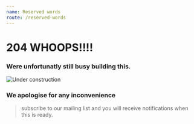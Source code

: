 ```yaml
---
name: Reserved words
route: /reserved-words
---
```


# 204 **WHOOPS!!!!**

###  Were unfortunatly still busy building this.

![Under construction](https://cdn-learnsql.c1i44.now.sh/pg-wip/_under_construction.png)

### We apologise for any inconvenience

> subscribe to our mailing list and you will receive notifications when this is ready.